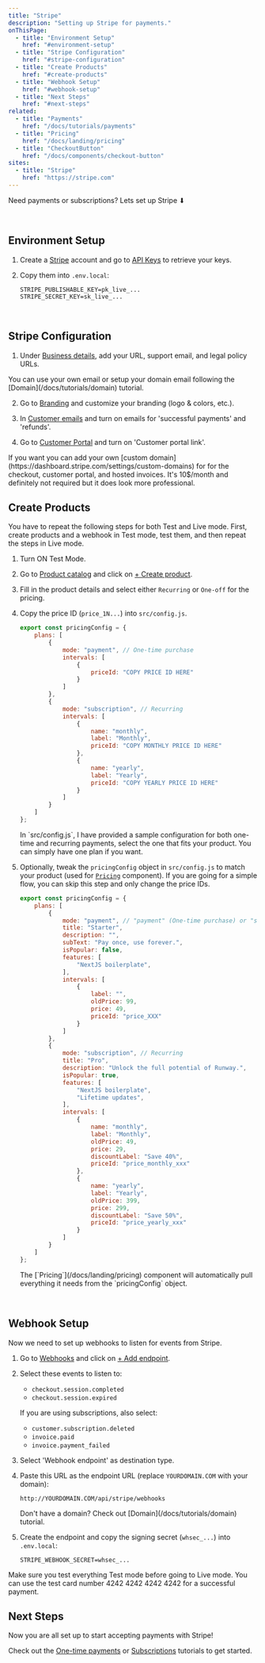 ```yaml
---
title: "Stripe"
description: "Setting up Stripe for payments."
onThisPage:
  - title: "Environment Setup"
    href: "#environment-setup"
  - title: "Stripe Configuration"
    href: "#stripe-configuration"
  - title: "Create Products"
    href: "#create-products"
  - title: "Webhook Setup"
    href: "#webhook-setup"
  - title: "Next Steps"
    href: "#next-steps"
related:
  - title: "Payments"
    href: "/docs/tutorials/payments"
  - title: "Pricing"
    href: "/docs/landing/pricing"
  - title: "CheckoutButton"
    href: "/docs/components/checkout-button"
sites:
  - title: "Stripe"
    href: "https://stripe.com"
---
```


Need payments or subscriptions? Lets set up Stripe ⬇︎

<br />

## Environment Setup

<div id="environment-setup" />

1. Create a [Stripe](https://stripe.com/login) account and go to [API Keys](https://dashboard.stripe.com/apikeys) to retrieve your keys.

2. Copy them into `.env.local`:

    ```.env.local
    STRIPE_PUBLISHABLE_KEY=pk_live_...
    STRIPE_SECRET_KEY=sk_live_...
    ```


<br />

<div id="stripe-configuration" />

## Stripe Configuration

1. Under [Business details](https://dashboard.stripe.com/settings/business-details), add your URL, support email, and legal policy URLs.

<Tip>
    You can use your own email or setup your domain email following the [Domain](/docs/tutorials/domain) tutorial.
</Tip>

2. Go to [Branding](https://dashboard.stripe.com/settings/branding) and customize your branding (logo & colors, etc.).

3. In [Customer emails](https://dashboard.stripe.com/settings/emails) and turn on emails for 'successful payments' and 'refunds'.

4. Go to [Customer Portal](https://dashboard.stripe.com/settings/billing/portal) and turn on 'Customer portal link'.

<Callout>
    If you want you can add your own [custom domain](https://dashboard.stripe.com/settings/custom-domains) for for the checkout, customer portal, and hosted invoices.
    It's 10$/month and definitely not required but it does look more professional.
</Callout>

<br />

<div id="create-products" />

## Create Products

You have to repeat the following steps for both Test and Live mode. First, create products and a webhook in Test mode,
test them, and then repeat the steps in Live mode.

1. Turn ON Test Mode.

2. Go to [Product catalog](https://dashboard.stripe.com/test/products) and click on [+ Create product](https://dashboard.stripe.com/test/products?active=true&create=product&source=product_list).

3. Fill in the product details and select either `Recurring` or `One-off` for the pricing.

4. Copy the price ID (`price_1N...`) into `src/config.js`.

    ```javascript
    export const pricingConfig = {
        plans: [
            {
                mode: "payment", // One-time purchase
                intervals: [
                    {
                        priceId: "COPY PRICE ID HERE"
                    }
                ]
            },
            {
                mode: "subscription", // Recurring
                intervals: [
                    {
                        name: "monthly",
                        label: "Monthly",
                        priceId: "COPY MONTHLY PRICE ID HERE"
                    },
                    {
                        name: "yearly",
                        label: "Yearly",
                        priceId: "COPY YEARLY PRICE ID HERE"
                    }
                ]
            }
        ]
    };
    ```

    <Tip>
        In `src/config.js`, I have provided a sample configuration for both one-time and recurring payments, select the one that fits your product.
        You can simply have one plan if you want.
    </Tip>

5. Optionally, tweak the `pricingConfig` object in `src/config.js` to match your product (used for [`Pricing`](/docs/landing/pricing) component).
If you are going for a simple flow, you can skip this step and only change the price IDs.

    ```javascript
    export const pricingConfig = {
        plans: [
            {
                mode: "payment", // "payment" (One-time purchase) or "subscription" (Recurring)
                title: "Starter",
                description: "",
                subText: "Pay once, use forever.",
                isPopular: false,
                features: [
                    "NextJS boilerplate",
                ],
                intervals: [
                    {
                        label: "",
                        oldPrice: 99,
                        price: 49,
                        priceId: "price_XXX"
                    }
                ]
            },
            {
                mode: "subscription", // Recurring
                title: "Pro",
                description: "Unlock the full potential of Runway.",
                isPopular: true,
                features: [
                    "NextJS boilerplate",
                    "Lifetime updates",
                ],
                intervals: [
                    {
                        name: "monthly",
                        label: "Monthly",
                        oldPrice: 49,
                        price: 29,
                        discountLabel: "Save 40%",
                        priceId: "price_monthly_xxx"
                    },
                    {
                        name: "yearly",
                        label: "Yearly",
                        oldPrice: 399,
                        price: 299,
                        discountLabel: "Save 50%",
                        priceId: "price_yearly_xxx"
                    }
                ]
            }
        ]
    };
    ```

    <Callout>
        The [`Pricing`](/docs/landing/pricing) component will automatically pull everything it needs from the `pricingConfig` object.
    </Callout>

<br />

<div id="webhook-setup" />

## Webhook Setup

Now we need to set up webhooks to listen for events from Stripe.

1. Go to [Webhooks](https://dashboard.stripe.com/test/workbench/webhooks) and click on [+ Add endpoint](https://dashboard.stripe.com/test/workbench/webhooks/create).

2. Select these events to listen to:

    - `checkout.session.completed`
    - `checkout.session.expired`

    If you are using subscriptions, also select:
    - `customer.subscription.deleted`
    - `invoice.paid`
    - `invoice.payment_failed`

3. Select 'Webhook endpoint' as destination type.

4. Paste this URL as the endpoint URL (replace `YOURDOMAIN.COM` with your domain):

    ```plaintext
    http://YOURDOMAIN.COM/api/stripe/webhooks
    ```

    <Tip>
        Don't have a domain? Check out [Domain](/docs/tutorials/domain) tutorial.
    </Tip>

5. Create the endpoint and copy the signing secret (`whsec_...`) into `.env.local`:

    ```.env.local
    STRIPE_WEBHOOK_SECRET=whsec_...
    ```

<Caution>
    Make sure you test everything Test mode before going to Live mode. You can use the test card number 4242 4242 4242 4242 for a successful payment.
</Caution>

<br />

<div id="next-steps" />

## Next Steps
Now you are all set up to start accepting payments with Stripe!

Check out the [One-time payments](/docs/tutorials/one-time-payments) or [Subscriptions](/docs/tutorials/subscriptions) tutorials to get started.






